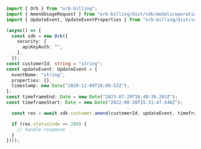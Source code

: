 ```typescript AmendUsage.ts
import { Orb } from "orb-billing";
import { AmendUsageRequest } from "orb-billing/dist/sdk/models/operations";
import { UpdateEvent, UpdateEventProperties } from "orb-billing/dist/sdk/models/shared";

(async() => {
  const sdk = new Orb({
    security: {
      apiKeyAuth: "",
    },
  });
const customerId: string = "string";
const updateEvent: UpdateEvent = {
  eventName: "string",
  properties: {},
  timestamp: new Date("2020-12-09T16:09:53Z"),
};
const timeframeEnd: Date = new Date("2023-07-29T10:48:39.203Z");
const timeframeStart: Date = new Date("2022-08-20T15:31:47.646Z");

  const res = await sdk.customer.amend(customerId, updateEvent, timeframeEnd, timeframeStart);

  if (res.statusCode == 200) {
    // handle response
  }
})();
```

